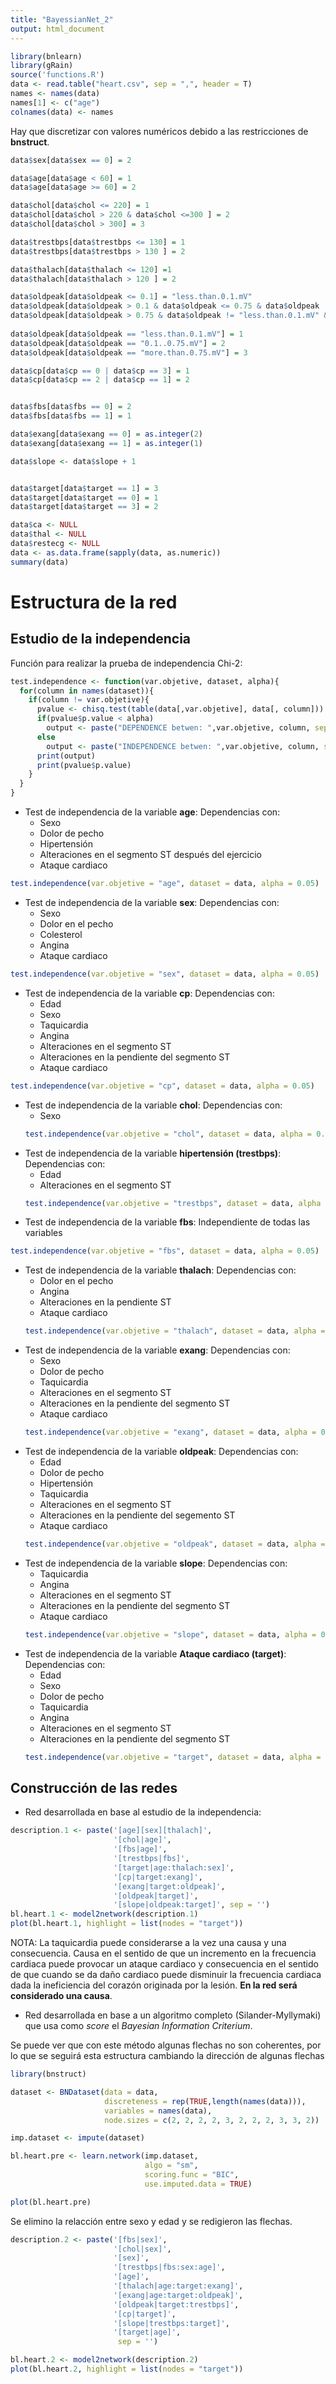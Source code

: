 ```yaml
---
title: "BayessianNet_2"
output: html_document
---
```


```r
library(bnlearn)
library(gRain)
source('functions.R')
data <- read.table("heart.csv", sep = ",", header = T)
names <- names(data)
names[1] <- c("age")
colnames(data) <- names
```

Hay que discretizar con valores numéricos debido a las restricciones de **bnstruct**.
```r
data$sex[data$sex == 0] = 2 

data$age[data$age < 60] = 1 
data$age[data$age >= 60] = 2   

data$chol[data$chol <= 220] = 1
data$chol[data$chol > 220 & data$chol <=300 ] = 2
data$chol[data$chol > 300] = 3

data$trestbps[data$trestbps <= 130] = 1         
data$trestbps[data$trestbps > 130 ] = 2       

data$thalach[data$thalach <= 120] =1        
data$thalach[data$thalach > 120 ] = 2         

data$oldpeak[data$oldpeak <= 0.1] = "less.than.0.1.mV"           
data$oldpeak[data$oldpeak > 0.1 & data$oldpeak <= 0.75 & data$oldpeak != "less.than.0.1.mV" ] = "0.1..0.75.mV"           
data$oldpeak[data$oldpeak > 0.75 & data$oldpeak != "less.than.0.1.mV" & data$oldpeak != "0.1..0.75.mV" ] = "more.than.0.75.mV"            
 
data$oldpeak[data$oldpeak == "less.than.0.1.mV"] = 1        
data$oldpeak[data$oldpeak == "0.1..0.75.mV"] = 2    
data$oldpeak[data$oldpeak == "more.than.0.75.mV"] = 3      

data$cp[data$cp == 0 | data$cp == 3] = 1
data$cp[data$cp == 2 | data$cp == 1] = 2


data$fbs[data$fbs == 0] = 2                   
data$fbs[data$fbs == 1] = 1                    

data$exang[data$exang == 0] = as.integer(2)                    
data$exang[data$exang == 1] = as.integer(1)                      

data$slope <- data$slope + 1                                   


data$target[data$target == 1] = 3
data$target[data$target == 0] = 1             
data$target[data$target == 3] = 2             

data$ca <- NULL  
data$thal <- NULL 
data$restecg <- NULL
data <- as.data.frame(sapply(data, as.numeric)) 
summary(data)
```



# Estructura de la red

## Estudio de la independencia 

Función para realizar la prueba de independencia Chi-2:
```r
test.independence <- function(var.objetive, dataset, alpha){
  for(column in names(dataset)){
    if(column != var.objetive){
      pvalue <- chisq.test(table(data[,var.objetive], data[, column]))
      if(pvalue$p.value < alpha)
        output <- paste("DEPENDENCE betwen: ",var.objetive, column, sep = ' & ')
      else
        output <- paste("INDEPENDENCE betwen: ",var.objetive, column, sep = ' & ')
      print(output)
      print(pvalue$p.value)
    }
  }
}
```

* Test de independencia de la variable **age**: Dependencias con:
  + Sexo
  + Dolor de pecho
  + Hipertensión
  + Alteraciones en el segmento ST después del ejercicio
  + Ataque cardiaco

```r
test.independence(var.objetive = "age", dataset = data, alpha = 0.05)
```

* Test de independencia de la variable **sex**: Dependencias con:
  + Sexo
  + Dolor en el pecho
  + Colesterol
  + Angina
  + Ataque cardiaco

```r
test.independence(var.objetive = "sex", dataset = data, alpha = 0.05)
```

* Test de independencia de la variable **cp**: Dependencias con:
  + Edad
  + Sexo
  + Taquicardia
  + Angina
  + Alteraciones en el segmento ST
  + Alteraciones en la pendiente del segmento ST
  + Ataque cardiaco

```r
test.independence(var.objetive = "cp", dataset = data, alpha = 0.05)
```

* Test de independencia de la variable **chol**: Dependencias con:
  + Sexo
```r
test.independence(var.objetive = "chol", dataset = data, alpha = 0.05)
```

* Test de independencia de la variable **hipertensión (trestbps)**:  Dependencias con:
  + Edad
  + Alteraciones en el segmento ST
```r
test.independence(var.objetive = "trestbps", dataset = data, alpha = 0.05)
```

* Test de independencia de la variable **fbs**:  Independiente de todas las variables
```r
test.independence(var.objetive = "fbs", dataset = data, alpha = 0.05)
```

* Test de independencia de la variable **thalach**:  Dependencias con:
  + Dolor en el pecho
  + Angina
  + Alteraciones en la pendiente ST
  + Ataque cardiaco
```r
test.independence(var.objetive = "thalach", dataset = data, alpha = 0.05)
```

* Test de independencia de la variable **exang**:  Dependencias con:
  + Sexo
  + Dolor de pecho
  + Taquicardia
  + Alteraciones en el segmento ST
  + Alteraciones en la pendiente del segmento ST
  + Ataque cardiaco
```r
test.independence(var.objetive = "exang", dataset = data, alpha = 0.05)
```

* Test de independencia de la variable **oldpeak**:  Dependencias con:
  + Edad
  + Dolor de pecho
  + Hipertensión
  + Taquicardia
  + Alteraciones en el segmento ST
  + Alteraciones en la pendiente del segemento ST
  + Ataque cardiaco
```r
test.independence(var.objetive = "oldpeak", dataset = data, alpha = 0.05)
```

* Test de independencia de la variable **slope**:  Dependencias con:
  + Taquicardia
  + Angina
  + Alteraciones en el segmento ST
  + Alteraciones en la pendiente del segmento ST
  + Ataque cardiaco
```r
test.independence(var.objetive = "slope", dataset = data, alpha = 0.05)
```

* Test de independencia de la variable **Ataque cardiaco (target)**: Dependencias con:
  + Edad
  + Sexo
  + Dolor de pecho
  + Taquicardia
  + Angina
  + Alteraciones en el segmento ST
  + Alteraciones en la pendiente del segmento ST
```r
test.independence(var.objetive = "target", dataset = data, alpha = 0.05)
```

## Construcción de las redes

* Red desarrollada en base al estudio de la independencia:

```r
description.1 <- paste('[age][sex][thalach]',
                       '[chol|age]',
                       '[fbs|age]',
                       '[trestbps|fbs]',
                       '[target|age:thalach:sex]',
                       '[cp|target:exang]',
                       '[exang|target:oldpeak]',
                       '[oldpeak|target]',
                       '[slope|oldpeak:target]', sep = '')
bl.heart.1 <- model2network(description.1)
plot(bl.heart.1, highlight = list(nodes = "target"))
```

NOTA: La taquicardia puede considerarse a la vez una causa y una consecuencia. Causa en el sentido de que un incremento en la frecuencia cardiaca puede provocar un ataque cardiaco y consecuencia en el sentido de que cuando se da daño cardiaco puede disminuir la frecuencia cardiaca dada la ineficiencia del corazón originada por la lesión. **En la red será considerado una causa**.

* Red desarrollada en base a un algoritmo completo (Silander-Myllymaki) que usa como *score* el *Bayesian Information Criterium*.

Se puede ver que con este método algunas flechas no son coherentes, por lo que se seguirá esta estructura cambiando la dirección de algunas flechas
```r
library(bnstruct)
```


```r
dataset <- BNDataset(data = data,
                     discreteness = rep(TRUE,length(names(data))),
                     variables = names(data),
                     node.sizes = c(2, 2, 2, 2, 3, 2, 2, 2, 3, 3, 2))
```
```r
imp.dataset <- impute(dataset)
```
```r
bl.heart.pre <- learn.network(imp.dataset,
                              algo = "sm",
                              scoring.func = "BIC",
                              use.imputed.data = TRUE)
```
```r
plot(bl.heart.pre)
```

Se elimino la relacción entre sexo y edad y se redigieron las flechas.
```r
description.2 <- paste('[fbs|sex]',
                       '[chol|sex]',
                       '[sex]',
                       '[trestbps|fbs:sex:age]',
                       '[age]',
                       '[thalach|age:target:exang]',
                       '[exang|age:target:oldpeak]',
                       '[oldpeak|target:trestbps]',
                       '[cp|target]',
                       '[slope|trestbps:target]',
                       '[target|age]',
                        sep = '')

bl.heart.2 <- model2network(description.2)
plot(bl.heart.2, highlight = list(nodes = "target"))
```
